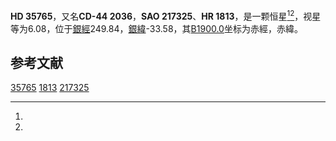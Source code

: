 {{Starbox begin
| name = HD 35765
}}
{{Starbox observe
| epoch = [[J2000.0|J2000.0]]
| constell = {{星座名待查}}<ref name=SIMBAD>{{cite web
 | url=http://simbad.u-strasbg.fr/simbad/sim-id?Ident=HR+1813
 | title =Pulsating variable Star
 | publisher=Centre de Données astronomiques de Strasbourg
 | work=SIMBAD
 | accessdate=2012-07-13}}</ref><ref name=DATA>{{cite web
 | url=http://vizier.u-strasbg.fr/viz-bin/VizieR-5?-out.add=.&-source=5050&-corr=PK=HR&-out.max=9999&HR=1813
 | title=VizieR Detailed Page
 | accessdate=2012-07-13
 | archive-date=2016-03-05
 | archive-url=https://web.archive.org/web/20160305201419/http://vizier.u-strasbg.fr/viz-bin/VizieR-5?-out.add=.&-source=5050&-corr=PK=HR&-out.max=9999&HR=1813
 | dead-url=no
 }}</ref>
| 星官 = 
| ra = {{RA|5|24|55.6}}<ref name=SIMBAD /><ref name=DATA />
| dec = {{DEC|-44|13|33}}<ref name=SIMBAD /><ref name=DATA />
| appmag_v = 6.08<ref name=SIMBAD /><ref name=DATA />
}}
{{Starbox character
| class = K1III<ref name=SIMBAD /><ref name=DATA />
| b-v = 1.2<ref name=SIMBAD /><ref name=DATA />
| u-b = <ref name=SIMBAD /><ref name=DATA />
| r-i = <ref name=SIMBAD /><ref name=DATA />
| variable = 
}}
{{Starbox astrometry
| radial_v = 
| prop_mo_ra = 15
| parallax = 
| p_error = 
}}
{{Starbox catalog
| names =CD-44 2036，[[SAO星表|SAO]] 217325，[[HD星表|HD]] 35765，[[HR星表|HR]] 1813}}
{{Starbox reference |Simbad=HR+1813}}
{{Starbox end}}

'''HD 35765'''，又名'''CD-44 2036'''，'''SAO 217325'''、'''HR 1813'''，是一颗恒星<ref name=SIMBAD /><ref name=DATA />，视星等为6.08，位于[[銀道座標系|銀經]]249.84，[[銀道座標系|銀緯]]-33.58，其[[B1900.0|B1900.0]]坐标为赤經{{RA|5|21|56.8}}，赤緯{{DEC|-44|-33.58|52}}。

== 参考文献 ==
{{reflist}}

{{star-stub}}

[[Category:HD和HDE天體|35765]]
[[Category:HR天體|1813]]
[[Category:SAO天體|217325]]